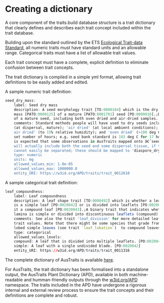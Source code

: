 # Creating a dictionary

A core component of the traits.build database structure is a trait dictionary that clearly defines and describes each trait concept included within the trait database.

Building upon the standard outlined by the ETS [Ecological Trait-data Standard](https://doi.org/10.1111/2041-210X.13288), all numeric traits must have standard units and an allowable range. Categorical traits must have a list of allowable trait values.

Each trait concept must have a complete, explicit definition to eliminate confusion between trait concepts.

The trait dictionary is compiled in a simple yml format, allowing trait definitions to be easily added and edited.

A sample numeric trait definition:

``` r
seed_dry_mass:
    label: Seed dry mass
    description: A seed morphology trait [TO:0000184] which is the dry [PATO:0001824]
    mass [PATO:0000125] of a mature [PATO:0001701] seed [PO:0009010].;Dry mass
    of a mature seed, including both oven dried and air-dried samples.
    comments: Standard methods people will have used to dry seeds include, 'fresh'
    (at dispersal, mature); 'air dried' (at local ambient conditions); 'seed bank
    air dried' (to 15% relative humidity); and 'oven dried' (>100 deg C for a
    set number of hours; e.g. seed bank standard is 103 deg C for 17 hours). It
    is expected that some observations in AusTraits mapped onto â€˜seed_dry_mass'
    will actually include both the seed and some dispersal tissue, if the two
    cannot easily be separated; these should be mapped to 'diaspore_dry_mass'.
    type: numeric
    units: mg
    allowed_values_min: 1.0e-05
    allowed_values_max: 1000000.0
    entity_URI: https://w3id.org/APD/traits/trait_0012610
```

A sample categorical trait definition:

``` r
leaf_compoundness:
    label: Leaf compoundness
    description: A leaf shape trait [TO:0000492] which is whether a leaf [PO:0025034]
    is a simple leaf [PO:0020042] or is divided into leaflets [PO:0020049] making
    it a compound leaf [PO:0020043].;A binary trait that indicates whether a leaf
    lamina is simple or divided into discontinuous leaflets (compound).
    comments: See also the trait 'leaf_division' for more detailed leaf compoundness
    trait values. Note that there might be some species that grade from deeply
    lobed simple leaves (see trait `leaf_lobation`)  to compound leaves.
    type: categorical
    allowed_values_levels:
    compound: A leaf that is divided into multiple leaflets. [PO:0020043]
    simple: A leaf with a single undivided blade. [PO:0020042]
    entity_URI: https://w3id.org/APD/traits/trait_0011316    
```

The complete dictionary of AusTraits is available [here](https://github.com/traitecoevo/austraits.build/tree/develop/config).

For AusTraits, the trait dictionary has been formalised into a standalone output, the AusTraits Plant Dictionary (APD), available in both machine-readable and humman-friendly outputs through the [w3id.org/APD](https://w3id.org/APD) namespace. The traits included in the APD have undergone a rigorous internal and external review process to ensure the trait concepts and their definitions are complete and robust.
